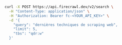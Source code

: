 ```bash cURL
curl -X POST https://api.firecrawl.dev/v2/search \
  -H "Content-Type: application/json" \
  -H "Authorization: Bearer fc-<YOUR_API_KEY>" \
  -d '{
    "query": "dernières techniques de scraping web",
    "limit": 5,
    "tbs": "qdr:w"
  }'
```
